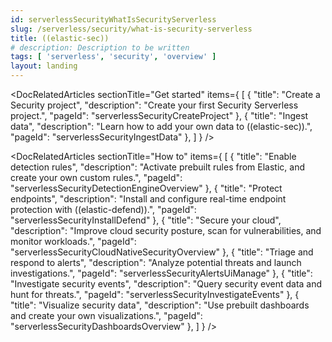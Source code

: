 ```yaml
---
id: serverlessSecurityWhatIsSecurityServerless
slug: /serverless/security/what-is-security-serverless
title: ((elastic-sec))
# description: Description to be written
tags: [ 'serverless', 'security', 'overview' ]
layout: landing
---
```


<DocLandingHero
  title="((elastic-sec))"
  description="((elastic-sec)) combines threat detection analytics, cloud native security, and endpoint protection in a single solution, so you can quickly detect, investigate, and respond to threats and vulnerabilities across your environment."
  image="security"
  headerIcon="logoSecurity"
  display="align"
/>

<DocRelatedArticles
  sectionTitle="Get started"
  items={
    [
      {
        "title": "Create a Security project",
        "description": "Create your first Security Serverless project.",
        "pageId": "serverlessSecurityCreateProject"
      },
      {
        "title": "Ingest data",
        "description": "Learn how to add your own data to ((elastic-sec)).",
        "pageId": "serverlessSecurityIngestData"
      },
    ]
  }
/>

<DocRelatedArticles
  sectionTitle="How to"
  items={
    [
      {
        "title": "Enable detection rules",
        "description": "Activate prebuilt rules from Elastic, and create your own custom rules.",
        "pageId": "serverlessSecurityDetectionEngineOverview"
      },
      {
        "title": "Protect endpoints",
        "description": "Install and configure real-time endpoint protection with ((elastic-defend)).",
        "pageId": "serverlessSecurityInstallDefend"
      },
      {
        "title": "Secure your cloud",
        "description": "Improve cloud security posture, scan for vulnerabilities, and monitor workloads.",
        "pageId": "serverlessSecurityCloudNativeSecurityOverview"
      },
      {
        "title": "Triage and respond to alerts",
        "description": "Analyze potential threats and launch investigations.",
        "pageId": "serverlessSecurityAlertsUiManage"
      },
      {
        "title": "Investigate security events",
        "description": "Query security event data and hunt for threats.",
        "pageId": "serverlessSecurityInvestigateEvents"
      },
      {
        "title": "Visualize security data",
        "description": "Use prebuilt dashboards and create your own visualizations.",
        "pageId": "serverlessSecurityDashboardsOverview"
      },
    ]
  }
/>
